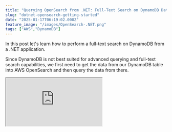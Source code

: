 ```yaml
---
title: "Querying OpenSearch from .NET: Full-Text Search on DynamoDB Data."
slug: "dotnet-opensearch-getting-started"
date: "2025-01-17T06:19:02.000Z"
feature_image: "/images/OpenSearch-.NET.png"
tags: ["AWS","DynamoDB"]
---
```


In this post let's learn how to perform a full-text search on DynamoDB from a .NET application.

Since DynamoDB is not best suited for advanced querying and full-text search capabilities, we first need to get the data from our DynamoDB table into AWS OpenSearch and then query the data from there.

<iframe src="https://www.youtube.com/embed/HpCvLEBouI8?feature=oembed" />

This post will explore how to connect to OpenSearch and search the data from a .NET application.

Thanks to AWS for sponsoring this post in my [Amazon DynamoDB Series](/posts/tag/dynamodb/).

DynamoDB To OpenSearch
----------------------

In a previous post, we covered how to set up the DynamoDB Zero ETL integration with OpenSearch to transfer data from DynamoDB to OpenSearch automatically.

[

DynamoDB Zero-ETL Integration With Amazon OpenSearch Service

Let’s learn how to set up the DynamoDB Zero ETL plugin for OpenSearch, a fully managed, no-code setup for ingesting data into Amazon OpenSearch Service.

![](/images/logo-512x512-15.png)Rahul NathRahul Pulikkot Nath

![](/images/DynamoDB-Zero-ETL.png)

](/posts/dynamodb-etl-opensearch-amazon/)

This article expects you to have this pipeline ready and data flowing from DynamoDB to OpenSearch.

I have a Movie's table in DynamoDB which I have already connected to OpenSearch using the ETL pipeline.

![](/images/image-1.png)

DynamoDB Movie table sample record.

The Movie tables contain the Title, Cast, Description, Genre, Year, Rating, IsAvailableForStreaming, and a few other properties.

Let's set up our .NET application to query these data from Amazon OpenSearch.

Amazon OpenSearch and .NET
--------------------------

OpenSearch supports [two .NET clients](https://opensearch.org/docs/latest/clients/dot-net/) - a low-level OpenSearch.NET client and a high-level OpenSearch.Client client.

Both are available as NuGet packages to add to your application and start using.

For this post, we will use the [OpenSearch.Client](https://www.nuget.org/packages/OpenSearch.Client/) high-level NuGet package.

### Connecting to Amazon OpenSearch from .NET

The OpenSearch.Client package provides the `OpenSearchClient` to interact with OpenSearch.

It takes in a `ConnectionSettings` class that you can configure with the connection and authentication details.

    var settings = new ConnectionSettings(
            new Uri("<OPEN SEARCH URL>"),
            new AwsSigV4HttpConnection())
        .DefaultIndex("<OPEN SEARCH INDEX>")
        .DefaultFieldNameInferrer(p => p);
        
```csharp
var client = new OpenSearchClient(settings);
builder.Services.AddSingleton<IOpenSearchClient>(client);
```

By default, the client uses camelCasing for the property names. Based on how you have your data in OpenSearch you will need to adjust this using the `DefaultFieldNameInferrer`.

In my case, I have the property names as PascalCased, hence overriding it to use the same names as my C# property names..

### Authenticating with Amazon OpenSearch from .NET

Since I am using Amazon OpenSearch, we can use the AWS Credentials to authenticate with OpenSearch.

First, ensure that the appropriate role/user your application is running under has permission to talk to OpenSearch.

![](/images/image.png)

This is very similar to how we added the role ARN to OpenSearch under Security → Roles → `all_access` → Map user.

[

Learn How To Manage Credentials When Building .NET Application on AWS

Learn different ways to set up and manage credentials and sensitive information when building .NET applications on AWS. We will also touch upon some of the tools and utilities that I have set up on my local development machine to make working with AWS easier.

![](/images/logo-512x512-16.png)Rahul NathRahul Pulikkot Nath

![](/images/secure-key-1.jpg)

](/posts/amazon-credentials-dotnet/)

OpenSearch clients support the ability to sign requests using [AWS Signature V4](https://docs.aws.amazon.com/IAM/latest/UserGuide/reference_sigv.html).

For this, use the overloaded constructor of `ConnectionSettings` and pass in the `AwsSigV4HttpConnection` instance. This creates a new connection, discovering both the credentials and region from the environment.

Querying Amazon OpenSearch from .NET
------------------------------------

To query the index, I have a movie class defined below that reflects the properties available in the OpenSearch index.

```csharp
public class Movie
{
```
        public int IsAvailableForStreaming { get; set; }
        public string[] Genre { get; set; }
        public string Description { get; set; }
        public string[] Languages { get; set; }
        public double Rating { get; set; }
        public int Year { get; set; }
        public string[] Cast { get; set; }
        public string Title { get; set; }
    }

Below is a sample ElasticSearch query that searches the `movies` index for documents where the specified term appears in either the `Title` or `Description` fields, returning matching results.

```json
GET  movies/_search
{
```
      "query": {
        "bool": {
          "must": [
            {
              "multi_match": {
                "query": "<QUERY TERM HERE>",
                "fields": ["Title", "Description"]
              }
            }
          ]
        }
      }
    }

To convert this to the OpenSearch.Client .NET format we need to use the `SearchDescriptor` class combined with the `QueryContainer` class as shown below.

    var searchDescriptor = new SearchDescriptor<Movie>()
        .Query(q =>
        {
            var mustQueryContainer = new List<QueryContainer>();
            if (!string.IsNullOrEmpty(request.Query))
            {
                mustQueryContainer.Add(q.MultiMatch(m => m
                    .Fields(f => f.Field(ff => ff.Title).Field(ff => ff.Description))
                    .Query(request.Query)
                ));
            }
         
            return q.Bool(b => b
                    .Must(mustQueryContainer.ToArray())
            );
        });
    
         var response = await searchClient.SearchAsync<Movie>(searchDescriptor)
    
         return response.Documents;

We can then use the `SearchAsync` method on the OpenSearchClient and pass the searchdescriptor instance of the query.

This returns a list of movies matching the searchdescriptor criteria specified.

### Advanced OpenSearch Query Example using .NET

Below is a more advanced query on the OpenSearch Index that searches for documents where the term "avengers" appears in the `Title` or `Description` fields, and filters the results to include only those that are available for streaming and have a Rating of 8 and above.

```json
GET  movies/_search
{
```
      "query": {
        "bool": {
          "must": [
            {
              "multi_match": {
                "query": "avengers",
                "fields": ["Title", "Description"]
              }
            }
          ],
          "filter": [
            {
              "term": {
                "IsAvailableForStreaming": 1
              }
            },
            {
              "range": {
                "Rating": {
                  "gte": 8
                }
              }
            }
          ]
        }
      }
    }

Below is the equivalent of it in the OpenSearch .NET client.

    var searchDescriptor = new SearchDescriptor < Movie > ()
      .Query(q => {
        var mustQueryContainer = new List < QueryContainer > ();
        var filterQueryContainer = new List < QueryContainer > ();
        
        // Search Title and Description with the Query
        if (!string.IsNullOrEmpty(request.Query)) {
          mustQueryContainer.Add(q.MultiMatch(m => m
            .Fields(f => f.Field(ff => ff.Title).Field(ff => ff.Description))
            .Query(request.Query)
          ));
        }
        
        // Filter by IsAvailableForStreaming
        if (request.IsAvailableForStreaming.HasValue) {
          filterQueryContainer.Add(q.Term(
            t => t.Field(f => f.IsAvailableForStreaming)
            .Value(request.IsAvailableForStreaming.GetValueOrDefault() ? 1 L : 0 L)));
        }
        
        // Filter by MinRating
        if (request.MinRating.HasValue) {
          filterQueryContainer.Add(
            q.Range(r => r.Field(f => f.Rating).GreaterThanOrEquals(request.MinRating)));
        }
        
        return q.Bool(b => b
          .Must(mustQueryContainer.ToArray()) // Scoring conditions
          .Filter(filterQueryContainer.ToArray()) // Non-scoring conditions
        );
      });
      
    var response = await openSearchClient.SearchAsync < Movie > (searchDescriptor);
    return response.Documents;